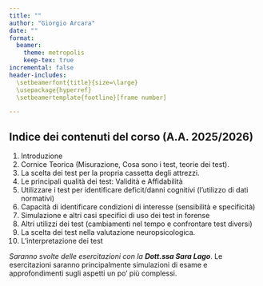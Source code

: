 ```yaml
---
title: ""
author: "Giorgio Arcara"
date: ""
format:
  beamer:
    theme: metropolis
    keep-tex: true
incremental: false
header-includes:
  \setbeamerfont{title}{size=\large}
  \usepackage{hyperref}
  \setbeamertemplate{footline}[frame number]

---
```


## Indice dei contenuti del corso (A.A. 2025/2026)
\scriptsize

1. Introduzione
2. Cornice Teorica (Misurazione, Cosa sono i test, teorie dei test).
3. La scelta dei test per la propria cassetta degli attrezzi.
4. Le principali qualità dei test: Validità e Affidabilità
5. Utilizzare i test per identificare deficit/danni cognitivi (l’utilizzo di dati normativi)
6. Capacità di identificare condizioni di interesse (sensibilità e specificità)
7. Simulazione e altri casi specifici di uso dei test in forense
8. Altri utilizzi dei test (cambiamenti nel tempo e confrontare test diversi)
9. La scelta dei test nella valutazione neuropsicologica.
10. L’interpretazione dei test

_Saranno svolte delle esercitazioni con la **Dott.ssa Sara Lago**_.
Le esercitazioni saranno principalmente simulazioni di esame e approfondimenti sugli aspetti un po' più complessi.



